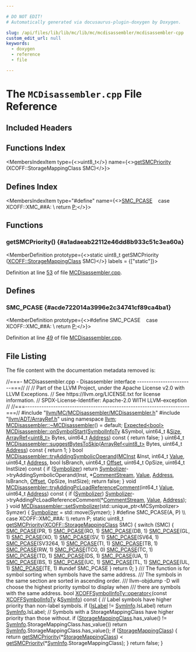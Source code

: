 ```yaml
---

# DO NOT EDIT!
# Automatically generated via docusaurus-plugin-doxygen by Doxygen.

slug: /api/files/lib/lib/mc/lib/mc/mcdisassembler/mcdisassembler-cpp
custom_edit_url: null
keywords:
  - doxygen
  - reference
  - file

---
```





# The `MCDisassembler.cpp` File Reference

<DoxygenPage pluginConfig={pluginConfig}>



## Included Headers

<IncludesList>
<IncludesListItem
  filePath="llvm/MC/MCDisassembler/MCDisassembler.h"
  permalink="/docs/api/files/include/include/llvm/include/llvm/mc/include/llvm/mc/mcdisassembler/mcdisassembler-h"
  isLocal="true" />
<IncludesListItem
  filePath="llvm/ADT/ArrayRef.h"
  permalink="/docs/api/files/include/include/llvm/include/llvm/adt/arrayref-h"
  isLocal="true" />
</IncludesList>

## Functions Index

<MembersIndex>

<MembersIndexItem
  type={<>uint8&#95;t</>}
  name={<><a href="#a1adaeab22112e46dd8b933c51c3ea60a">getSMCPriority</a> (XCOFF::StorageMappingClass SMC)</>}>
</MembersIndexItem>

</MembersIndex>

## Defines Index

<MembersIndex>

<MembersIndexItem
  type="#define"
  name={<><a href="#acde722014a3996e2c34741cf89ca4ba1">SMC&#95;PCASE</a>&nbsp;&nbsp;&nbsp;  case XCOFF::XMC&#95;##A:                                                         \\
    return <a href="/docs/api/files/lib/lib/option/option-cpp/#a04665169063c8ca1f2ea96c27fc7c2b2">P</a>;</>}>
</MembersIndexItem>

</MembersIndex>


<SectionDefinition>

## Functions

### getSMCPriority() {#a1adaeab22112e46dd8b933c51c3ea60a}

<MemberDefinition
  prototype={<>static uint8&#95;t getSMCPriority (<a href="/docs/api/namespaces/llvm/xcoff/#abf0ae26de1e332dddf7d1383bb68502c">XCOFF::StorageMappingClass</a> SMC)</>}
  labels = {["static"]}>

Definition at line <a href="#l00053">53</a> of file <a href="/docs/api/files/lib/lib/mc/lib/mc/mcdisassembler/mcdisassembler-cpp">MCDisassembler.cpp</a>.
</MemberDefinition>

</SectionDefinition>

<SectionDefinition>

## Defines

### SMC&#95;PCASE {#acde722014a3996e2c34741cf89ca4ba1}

<MemberDefinition
  prototype={<>#define SMC&#95;PCASE&nbsp;&nbsp;&nbsp;  case XCOFF::XMC&#95;##A:                                                         \\
    return <a href="/docs/api/files/lib/lib/option/option-cpp/#a04665169063c8ca1f2ea96c27fc7c2b2">P</a>;</>}>

Definition at line <a href="#l00049">49</a> of file <a href="/docs/api/files/lib/lib/mc/lib/mc/mcdisassembler/mcdisassembler-cpp">MCDisassembler.cpp</a>.
</MemberDefinition>

</SectionDefinition>

## File Listing

The file content with the documentation metadata removed is:

<ProgramListing>

<Link id="l00001" /><CodeLine lineNumber="1"><Highlight kind="comment">//===- MCDisassembler.cpp - Disassembler interface ------------------------===//</Highlight><Highlight kind="normal"></Highlight></CodeLine>
<Link id="l00002" /><CodeLine lineNumber="2"><Highlight kind="normal"></Highlight><Highlight kind="comment">//</Highlight><Highlight kind="normal"></Highlight></CodeLine>
<Link id="l00003" /><CodeLine lineNumber="3"><Highlight kind="normal"></Highlight><Highlight kind="comment">// Part of the LLVM Project, under the Apache License v2.0 with LLVM Exceptions.</Highlight><Highlight kind="normal"></Highlight></CodeLine>
<Link id="l00004" /><CodeLine lineNumber="4"><Highlight kind="normal"></Highlight><Highlight kind="comment">// See https://llvm.org/LICENSE.txt for license information.</Highlight><Highlight kind="normal"></Highlight></CodeLine>
<Link id="l00005" /><CodeLine lineNumber="5"><Highlight kind="normal"></Highlight><Highlight kind="comment">// SPDX-License-Identifier: Apache-2.0 WITH LLVM-exception</Highlight><Highlight kind="normal"></Highlight></CodeLine>
<Link id="l00006" /><CodeLine lineNumber="6"><Highlight kind="normal"></Highlight><Highlight kind="comment">//</Highlight><Highlight kind="normal"></Highlight></CodeLine>
<Link id="l00007" /><CodeLine lineNumber="7"><Highlight kind="normal"></Highlight><Highlight kind="comment">//===----------------------------------------------------------------------===//</Highlight><Highlight kind="normal"></Highlight></CodeLine>
<Link id="l00008" /><CodeLine lineNumber="8"><Highlight kind="normal"></Highlight></CodeLine>
<Link id="l00009" /><CodeLine lineNumber="9"><Highlight kind="normal"></Highlight><Highlight kind="preprocessor">#include &quot;<a href="/docs/api/files/include/include/llvm/include/llvm/mc/include/llvm/mc/mcdisassembler/mcdisassembler-h">llvm/MC/MCDisassembler/MCDisassembler.h</a>&quot;</Highlight><Highlight kind="normal"></Highlight></CodeLine>
<Link id="l00010" /><CodeLine lineNumber="10"><Highlight kind="normal"></Highlight><Highlight kind="preprocessor">#include &quot;<a href="/docs/api/files/include/include/llvm/include/llvm/adt/arrayref-h">llvm/ADT/ArrayRef.h</a>&quot;</Highlight><Highlight kind="normal"></Highlight></CodeLine>
<Link id="l00011" /><CodeLine lineNumber="11"><Highlight kind="normal"></Highlight></CodeLine>
<Link id="l00012" /><CodeLine lineNumber="12"><Highlight kind="normal"></Highlight><Highlight kind="keyword">using namespace </Highlight><Highlight kind="normal"><a href="/docs/api/namespaces/llvm">llvm</a>;</Highlight></CodeLine>
<Link id="l00013" /><CodeLine lineNumber="13"><Highlight kind="normal"></Highlight></CodeLine>
<Link id="l00014" /><CodeLine lineNumber="14"><Highlight kind="normal"><a href="/docs/api/classes/llvm/mcdisassembler/#aca028537d2d7a5248816fc6bdf61eeda">MCDisassembler::~MCDisassembler</a>() = </Highlight><Highlight kind="keywordflow">default</Highlight><Highlight kind="normal">;</Highlight></CodeLine>
<Link id="l00015" /><CodeLine lineNumber="15"><Highlight kind="normal"></Highlight></CodeLine>
<Link id="l00016" /><CodeLine lineNumber="16" lineLink="/docs/api/classes/llvm/mcdisassembler/#a433d519ca0c3f0c4fd434168aded199f"><Highlight kind="normal"><a href="/docs/api/classes/llvm/expected">Expected&lt;bool&gt;</a> <a href="/docs/api/classes/llvm/mcdisassembler/#a433d519ca0c3f0c4fd434168aded199f">MCDisassembler::onSymbolStart</a>(<a href="/docs/api/structs/llvm/symbolinfoty">SymbolInfoTy</a> &amp;Symbol,</Highlight></CodeLine>
<Link id="l00017" /><CodeLine lineNumber="17"><Highlight kind="normal">                                             uint64&#95;t &amp;<a href="/docs/api/files/lib/lib/analysis/inlineorder-cpp/#a7ee6f0cb51c3b9056199e9a0001fe8c3a6f6cb72d544962fa333e2e34ce64f719">Size</a>,</Highlight></CodeLine>
<Link id="l00018" /><CodeLine lineNumber="18"><Highlight kind="normal">                                             <a href="/docs/api/classes/llvm/arrayref">ArrayRef&lt;uint8&#95;t&gt;</a> Bytes,</Highlight></CodeLine>
<Link id="l00019" /><CodeLine lineNumber="19"><Highlight kind="normal">                                             uint64&#95;t <a href="/docs/api/namespaces/llvm/#a8e02bbea14c70bab55fbc1384e1472d9add7bf230fde8d4836917806aff6a6b27">Address</a>)</Highlight><Highlight kind="keyword"> const </Highlight><Highlight kind="normal">&#123;</Highlight></CodeLine>
<Link id="l00020" /><CodeLine lineNumber="20"><Highlight kind="normal">  </Highlight><Highlight kind="keywordflow">return</Highlight><Highlight kind="normal"> </Highlight><Highlight kind="keyword">false</Highlight><Highlight kind="normal">;</Highlight></CodeLine>
<Link id="l00021" /><CodeLine lineNumber="21"><Highlight kind="normal">&#125;</Highlight></CodeLine>
<Link id="l00022" /><CodeLine lineNumber="22"><Highlight kind="normal"></Highlight></CodeLine>
<Link id="l00023" /><CodeLine lineNumber="23" lineLink="/docs/api/classes/llvm/mcdisassembler/#a7c1ac522bf9b5a8b411e9d78ed69e4b2"><Highlight kind="normal">uint64&#95;t <a href="/docs/api/classes/llvm/mcdisassembler/#a7c1ac522bf9b5a8b411e9d78ed69e4b2">MCDisassembler::suggestBytesToSkip</a>(<a href="/docs/api/classes/llvm/arrayref">ArrayRef&lt;uint8&#95;t&gt;</a> Bytes,</Highlight></CodeLine>
<Link id="l00024" /><CodeLine lineNumber="24"><Highlight kind="normal">                                            uint64&#95;t <a href="/docs/api/namespaces/llvm/#a8e02bbea14c70bab55fbc1384e1472d9add7bf230fde8d4836917806aff6a6b27">Address</a>)</Highlight><Highlight kind="keyword"> const </Highlight><Highlight kind="normal">&#123;</Highlight></CodeLine>
<Link id="l00025" /><CodeLine lineNumber="25"><Highlight kind="normal">  </Highlight><Highlight kind="keywordflow">return</Highlight><Highlight kind="normal"> 1;</Highlight></CodeLine>
<Link id="l00026" /><CodeLine lineNumber="26"><Highlight kind="normal">&#125;</Highlight></CodeLine>
<Link id="l00027" /><CodeLine lineNumber="27"><Highlight kind="normal"></Highlight></CodeLine>
<Link id="l00028" /><CodeLine lineNumber="28" lineLink="/docs/api/classes/llvm/mcdisassembler/#a495c1c01a620a4f59ff21e667a90c35d"><Highlight kind="normal"></Highlight><Highlight kind="keywordtype">bool</Highlight><Highlight kind="normal"> <a href="/docs/api/classes/llvm/mcdisassembler/#a495c1c01a620a4f59ff21e667a90c35d">MCDisassembler::tryAddingSymbolicOperand</a>(<a href="/docs/api/classes/llvm/mcinst">MCInst</a> &amp;Inst, int64&#95;t <a href="/docs/api/classes/llvm/value">Value</a>,</Highlight></CodeLine>
<Link id="l00029" /><CodeLine lineNumber="29"><Highlight kind="normal">                                              uint64&#95;t <a href="/docs/api/namespaces/llvm/#a8e02bbea14c70bab55fbc1384e1472d9add7bf230fde8d4836917806aff6a6b27">Address</a>, </Highlight><Highlight kind="keywordtype">bool</Highlight><Highlight kind="normal"> IsBranch,</Highlight></CodeLine>
<Link id="l00030" /><CodeLine lineNumber="30"><Highlight kind="normal">                                              uint64&#95;t <a href="/docs/api/namespaces/llvm/#a05f5b9a11bdcc5feba62899f95dcf878a3134224cba2545bc57954d3b072aebb4">Offset</a>, uint64&#95;t OpSize,</Highlight></CodeLine>
<Link id="l00031" /><CodeLine lineNumber="31"><Highlight kind="normal">                                              uint64&#95;t InstSize)</Highlight><Highlight kind="keyword"> const </Highlight><Highlight kind="normal">&#123;</Highlight></CodeLine>
<Link id="l00032" /><CodeLine lineNumber="32"><Highlight kind="normal">  </Highlight><Highlight kind="keywordflow">if</Highlight><Highlight kind="normal"> (<a href="/docs/api/classes/llvm/mcdisassembler/#a596db3ee82031b268a5d5d323b6379b2">Symbolizer</a>)</Highlight></CodeLine>
<Link id="l00033" /><CodeLine lineNumber="33"><Highlight kind="normal">    </Highlight><Highlight kind="keywordflow">return</Highlight><Highlight kind="normal"> <a href="/docs/api/classes/llvm/mcdisassembler/#a596db3ee82031b268a5d5d323b6379b2">Symbolizer</a>-&gt;tryAddingSymbolicOperand(Inst, &#42;<a href="/docs/api/classes/llvm/mcdisassembler/#a68057d4a784ee78eca6f35d84936df6c">CommentStream</a>, <a href="/docs/api/classes/llvm/value">Value</a>,</Highlight></CodeLine>
<Link id="l00034" /><CodeLine lineNumber="34"><Highlight kind="normal">                                                <a href="/docs/api/namespaces/llvm/#a8e02bbea14c70bab55fbc1384e1472d9add7bf230fde8d4836917806aff6a6b27">Address</a>, IsBranch, <a href="/docs/api/namespaces/llvm/#a05f5b9a11bdcc5feba62899f95dcf878a3134224cba2545bc57954d3b072aebb4">Offset</a>,</Highlight></CodeLine>
<Link id="l00035" /><CodeLine lineNumber="35"><Highlight kind="normal">                                                OpSize, InstSize);</Highlight></CodeLine>
<Link id="l00036" /><CodeLine lineNumber="36"><Highlight kind="normal">  </Highlight><Highlight kind="keywordflow">return</Highlight><Highlight kind="normal"> </Highlight><Highlight kind="keyword">false</Highlight><Highlight kind="normal">;</Highlight></CodeLine>
<Link id="l00037" /><CodeLine lineNumber="37"><Highlight kind="normal">&#125;</Highlight></CodeLine>
<Link id="l00038" /><CodeLine lineNumber="38"><Highlight kind="normal"></Highlight></CodeLine>
<Link id="l00039" /><CodeLine lineNumber="39" lineLink="/docs/api/classes/llvm/mcdisassembler/#a7b3f2feec2e2452107a197b7e0d2907b"><Highlight kind="normal"></Highlight><Highlight kind="keywordtype">void</Highlight><Highlight kind="normal"> <a href="/docs/api/classes/llvm/mcdisassembler/#a7b3f2feec2e2452107a197b7e0d2907b">MCDisassembler::tryAddingPcLoadReferenceComment</a>(int64&#95;t <a href="/docs/api/classes/llvm/value">Value</a>,</Highlight></CodeLine>
<Link id="l00040" /><CodeLine lineNumber="40"><Highlight kind="normal">                                                     uint64&#95;t <a href="/docs/api/namespaces/llvm/#a8e02bbea14c70bab55fbc1384e1472d9add7bf230fde8d4836917806aff6a6b27">Address</a>)</Highlight><Highlight kind="keyword"> const </Highlight><Highlight kind="normal">&#123;</Highlight></CodeLine>
<Link id="l00041" /><CodeLine lineNumber="41"><Highlight kind="normal">  </Highlight><Highlight kind="keywordflow">if</Highlight><Highlight kind="normal"> (<a href="/docs/api/classes/llvm/mcdisassembler/#a596db3ee82031b268a5d5d323b6379b2">Symbolizer</a>)</Highlight></CodeLine>
<Link id="l00042" /><CodeLine lineNumber="42"><Highlight kind="normal">    <a href="/docs/api/classes/llvm/mcdisassembler/#a596db3ee82031b268a5d5d323b6379b2">Symbolizer</a>-&gt;tryAddingPcLoadReferenceComment(&#42;<a href="/docs/api/classes/llvm/mcdisassembler/#a68057d4a784ee78eca6f35d84936df6c">CommentStream</a>, <a href="/docs/api/classes/llvm/value">Value</a>, <a href="/docs/api/namespaces/llvm/#a8e02bbea14c70bab55fbc1384e1472d9add7bf230fde8d4836917806aff6a6b27">Address</a>);</Highlight></CodeLine>
<Link id="l00043" /><CodeLine lineNumber="43"><Highlight kind="normal">&#125;</Highlight></CodeLine>
<Link id="l00044" /><CodeLine lineNumber="44"><Highlight kind="normal"></Highlight></CodeLine>
<Link id="l00045" /><CodeLine lineNumber="45" lineLink="/docs/api/classes/llvm/mcdisassembler/#a78e81a66b1e9430bc28c8d3cfe75de2d"><Highlight kind="normal"></Highlight><Highlight kind="keywordtype">void</Highlight><Highlight kind="normal"> <a href="/docs/api/classes/llvm/mcdisassembler/#a78e81a66b1e9430bc28c8d3cfe75de2d">MCDisassembler::setSymbolizer</a>(std::unique&#95;ptr&lt;MCSymbolizer&gt; Symzer) &#123;</Highlight></CodeLine>
<Link id="l00046" /><CodeLine lineNumber="46"><Highlight kind="normal">  <a href="/docs/api/classes/llvm/mcdisassembler/#a596db3ee82031b268a5d5d323b6379b2">Symbolizer</a> = std::move(Symzer);</Highlight></CodeLine>
<Link id="l00047" /><CodeLine lineNumber="47"><Highlight kind="normal">&#125;</Highlight></CodeLine>
<Link id="l00048" /><CodeLine lineNumber="48"><Highlight kind="normal"></Highlight></CodeLine>
<Link id="l00049" /><CodeLine lineNumber="49" lineLink="#acde722014a3996e2c34741cf89ca4ba1"><Highlight kind="normal"></Highlight><Highlight kind="preprocessor">#define SMC&#95;PCASE(A, P)                                                         \\</Highlight></CodeLine>
<Link id="l00050" /><CodeLine lineNumber="50"><Highlight kind="preprocessor">  case XCOFF::XMC&#95;##A:                                                         \\</Highlight></CodeLine>
<Link id="l00051" /><CodeLine lineNumber="51"><Highlight kind="preprocessor">    return P;</Highlight><Highlight kind="normal"></Highlight></CodeLine>
<Link id="l00052" /><CodeLine lineNumber="52"><Highlight kind="normal"></Highlight></CodeLine>
<Link id="l00053" /><CodeLine lineNumber="53" lineLink="#a1adaeab22112e46dd8b933c51c3ea60a"><Highlight kind="normal"></Highlight><Highlight kind="keyword">static</Highlight><Highlight kind="normal"> uint8&#95;t <a href="#a1adaeab22112e46dd8b933c51c3ea60a">getSMCPriority</a>(<a href="/docs/api/namespaces/llvm/xcoff/#abf0ae26de1e332dddf7d1383bb68502c">XCOFF::StorageMappingClass</a> SMC) &#123;</Highlight></CodeLine>
<Link id="l00054" /><CodeLine lineNumber="54"><Highlight kind="normal">  </Highlight><Highlight kind="keywordflow">switch</Highlight><Highlight kind="normal"> (SMC) &#123;</Highlight></CodeLine>
<Link id="l00055" /><CodeLine lineNumber="55"><Highlight kind="normal">    <a href="#acde722014a3996e2c34741cf89ca4ba1">SMC&#95;PCASE</a>(PR, 1)</Highlight></CodeLine>
<Link id="l00056" /><CodeLine lineNumber="56"><Highlight kind="normal">    <a href="#acde722014a3996e2c34741cf89ca4ba1">SMC&#95;PCASE</a>(RO, 1)</Highlight></CodeLine>
<Link id="l00057" /><CodeLine lineNumber="57"><Highlight kind="normal">    <a href="#acde722014a3996e2c34741cf89ca4ba1">SMC&#95;PCASE</a>(DB, 1)</Highlight></CodeLine>
<Link id="l00058" /><CodeLine lineNumber="58"><Highlight kind="normal">    <a href="#acde722014a3996e2c34741cf89ca4ba1">SMC&#95;PCASE</a>(GL, 1)</Highlight></CodeLine>
<Link id="l00059" /><CodeLine lineNumber="59"><Highlight kind="normal">    <a href="#acde722014a3996e2c34741cf89ca4ba1">SMC&#95;PCASE</a>(XO, 1)</Highlight></CodeLine>
<Link id="l00060" /><CodeLine lineNumber="60"><Highlight kind="normal">    <a href="#acde722014a3996e2c34741cf89ca4ba1">SMC&#95;PCASE</a>(SV, 1)</Highlight></CodeLine>
<Link id="l00061" /><CodeLine lineNumber="61"><Highlight kind="normal">    <a href="#acde722014a3996e2c34741cf89ca4ba1">SMC&#95;PCASE</a>(SV64, 1)</Highlight></CodeLine>
<Link id="l00062" /><CodeLine lineNumber="62"><Highlight kind="normal">    <a href="#acde722014a3996e2c34741cf89ca4ba1">SMC&#95;PCASE</a>(SV3264, 1)</Highlight></CodeLine>
<Link id="l00063" /><CodeLine lineNumber="63"><Highlight kind="normal">    <a href="#acde722014a3996e2c34741cf89ca4ba1">SMC&#95;PCASE</a>(TI, 1)</Highlight></CodeLine>
<Link id="l00064" /><CodeLine lineNumber="64"><Highlight kind="normal">    <a href="#acde722014a3996e2c34741cf89ca4ba1">SMC&#95;PCASE</a>(TB, 1)</Highlight></CodeLine>
<Link id="l00065" /><CodeLine lineNumber="65"><Highlight kind="normal">    <a href="#acde722014a3996e2c34741cf89ca4ba1">SMC&#95;PCASE</a>(RW, 1)</Highlight></CodeLine>
<Link id="l00066" /><CodeLine lineNumber="66"><Highlight kind="normal">    <a href="#acde722014a3996e2c34741cf89ca4ba1">SMC&#95;PCASE</a>(TC0, 0)</Highlight></CodeLine>
<Link id="l00067" /><CodeLine lineNumber="67"><Highlight kind="normal">    <a href="#acde722014a3996e2c34741cf89ca4ba1">SMC&#95;PCASE</a>(TC, 1)</Highlight></CodeLine>
<Link id="l00068" /><CodeLine lineNumber="68"><Highlight kind="normal">    <a href="#acde722014a3996e2c34741cf89ca4ba1">SMC&#95;PCASE</a>(TD, 1)</Highlight></CodeLine>
<Link id="l00069" /><CodeLine lineNumber="69"><Highlight kind="normal">    <a href="#acde722014a3996e2c34741cf89ca4ba1">SMC&#95;PCASE</a>(DS, 1)</Highlight></CodeLine>
<Link id="l00070" /><CodeLine lineNumber="70"><Highlight kind="normal">    <a href="#acde722014a3996e2c34741cf89ca4ba1">SMC&#95;PCASE</a>(UA, 1)</Highlight></CodeLine>
<Link id="l00071" /><CodeLine lineNumber="71"><Highlight kind="normal">    <a href="#acde722014a3996e2c34741cf89ca4ba1">SMC&#95;PCASE</a>(BS, 1)</Highlight></CodeLine>
<Link id="l00072" /><CodeLine lineNumber="72"><Highlight kind="normal">    <a href="#acde722014a3996e2c34741cf89ca4ba1">SMC&#95;PCASE</a>(UC, 1)</Highlight></CodeLine>
<Link id="l00073" /><CodeLine lineNumber="73"><Highlight kind="normal">    <a href="#acde722014a3996e2c34741cf89ca4ba1">SMC&#95;PCASE</a>(TL, 1)</Highlight></CodeLine>
<Link id="l00074" /><CodeLine lineNumber="74"><Highlight kind="normal">    <a href="#acde722014a3996e2c34741cf89ca4ba1">SMC&#95;PCASE</a>(UL, 1)</Highlight></CodeLine>
<Link id="l00075" /><CodeLine lineNumber="75"><Highlight kind="normal">    <a href="#acde722014a3996e2c34741cf89ca4ba1">SMC&#95;PCASE</a>(TE, 1)</Highlight></CodeLine>
<Link id="l00076" /><CodeLine lineNumber="76"><Highlight kind="normal"></Highlight><Highlight kind="preprocessor">#undef SMC&#95;PCASE</Highlight><Highlight kind="normal"></Highlight></CodeLine>
<Link id="l00077" /><CodeLine lineNumber="77"><Highlight kind="normal">  &#125;</Highlight></CodeLine>
<Link id="l00078" /><CodeLine lineNumber="78"><Highlight kind="normal">  </Highlight><Highlight kind="keywordflow">return</Highlight><Highlight kind="normal"> 0;</Highlight></CodeLine>
<Link id="l00079" /><CodeLine lineNumber="79"><Highlight kind="normal">&#125;</Highlight></CodeLine>
<Link id="l00080" /><CodeLine lineNumber="80"><Highlight kind="normal"></Highlight><Highlight kind="comment"></Highlight></CodeLine>
<Link id="l00081" /><CodeLine lineNumber="81"><Highlight kind="comment">/// The function is for symbol sorting when symbols have the same address.</Highlight></CodeLine>
<Link id="l00082" /><CodeLine lineNumber="82"><Highlight kind="comment">/// The symbols in the same section are sorted in ascending order.</Highlight></CodeLine>
<Link id="l00083" /><CodeLine lineNumber="83"><Highlight kind="comment">/// llvm-objdump -D will choose the highest priority symbol to display when</Highlight></CodeLine>
<Link id="l00084" /><CodeLine lineNumber="84"><Highlight kind="comment">/// there are symbols with the same address.</Highlight><Highlight kind="normal"></Highlight></CodeLine>
<Link id="l00085" /><CodeLine lineNumber="85" lineLink="/docs/api/structs/llvm/xcoffsymbolinfoty/#a65fb8e5e2d4cfbd4d7e1a47f58452e7d"><Highlight kind="normal"></Highlight><Highlight kind="keywordtype">bool</Highlight><Highlight kind="normal"> <a href="/docs/api/structs/llvm/xcoffsymbolinfoty/#a65fb8e5e2d4cfbd4d7e1a47f58452e7d">XCOFFSymbolInfoTy::operator&lt;</a>(</Highlight><Highlight kind="keyword">const</Highlight><Highlight kind="normal"> <a href="/docs/api/structs/llvm/xcoffsymbolinfoty">XCOFFSymbolInfoTy</a> &amp;<a href="/docs/api/structs/syminfo">SymInfo</a>)</Highlight><Highlight kind="keyword"> const </Highlight><Highlight kind="normal">&#123;</Highlight></CodeLine>
<Link id="l00086" /><CodeLine lineNumber="86"><Highlight kind="normal">  </Highlight><Highlight kind="comment">// Label symbols have higher priority than non-label symbols.</Highlight><Highlight kind="normal"></Highlight></CodeLine>
<Link id="l00087" /><CodeLine lineNumber="87"><Highlight kind="normal">  </Highlight><Highlight kind="keywordflow">if</Highlight><Highlight kind="normal"> (<a href="/docs/api/structs/llvm/xcoffsymbolinfoty/#a54b9256679e29b148a4ba782ce84b9fc">IsLabel</a> != <a href="/docs/api/structs/syminfo">SymInfo</a>.IsLabel)</Highlight></CodeLine>
<Link id="l00088" /><CodeLine lineNumber="88"><Highlight kind="normal">    </Highlight><Highlight kind="keywordflow">return</Highlight><Highlight kind="normal"> <a href="/docs/api/structs/syminfo">SymInfo</a>.IsLabel;</Highlight></CodeLine>
<Link id="l00089" /><CodeLine lineNumber="89"><Highlight kind="normal"></Highlight></CodeLine>
<Link id="l00090" /><CodeLine lineNumber="90"><Highlight kind="normal">  </Highlight><Highlight kind="comment">// Symbols with a StorageMappingClass have higher priority than those without.</Highlight><Highlight kind="normal"></Highlight></CodeLine>
<Link id="l00091" /><CodeLine lineNumber="91"><Highlight kind="normal">  </Highlight><Highlight kind="keywordflow">if</Highlight><Highlight kind="normal"> (<a href="/docs/api/structs/llvm/xcoffsymbolinfoty/#ac60cea02478e4afe523c826cf49ceee5">StorageMappingClass</a>.has&#95;value() !=</Highlight></CodeLine>
<Link id="l00092" /><CodeLine lineNumber="92"><Highlight kind="normal">      <a href="/docs/api/structs/syminfo">SymInfo</a>.StorageMappingClass.has&#95;value())</Highlight></CodeLine>
<Link id="l00093" /><CodeLine lineNumber="93"><Highlight kind="normal">    </Highlight><Highlight kind="keywordflow">return</Highlight><Highlight kind="normal"> <a href="/docs/api/structs/syminfo">SymInfo</a>.StorageMappingClass.has&#95;value();</Highlight></CodeLine>
<Link id="l00094" /><CodeLine lineNumber="94"><Highlight kind="normal"></Highlight></CodeLine>
<Link id="l00095" /><CodeLine lineNumber="95"><Highlight kind="normal">  </Highlight><Highlight kind="keywordflow">if</Highlight><Highlight kind="normal"> (<a href="/docs/api/structs/llvm/xcoffsymbolinfoty/#ac60cea02478e4afe523c826cf49ceee5">StorageMappingClass</a>) &#123;</Highlight></CodeLine>
<Link id="l00096" /><CodeLine lineNumber="96"><Highlight kind="normal">    </Highlight><Highlight kind="keywordflow">return</Highlight><Highlight kind="normal"> <a href="#a1adaeab22112e46dd8b933c51c3ea60a">getSMCPriority</a>(&#42;<a href="/docs/api/structs/llvm/xcoffsymbolinfoty/#ac60cea02478e4afe523c826cf49ceee5">StorageMappingClass</a>) &lt;</Highlight></CodeLine>
<Link id="l00097" /><CodeLine lineNumber="97"><Highlight kind="normal">           <a href="#a1adaeab22112e46dd8b933c51c3ea60a">getSMCPriority</a>(&#42;<a href="/docs/api/structs/syminfo">SymInfo</a>.StorageMappingClass);</Highlight></CodeLine>
<Link id="l00098" /><CodeLine lineNumber="98"><Highlight kind="normal">  &#125;</Highlight></CodeLine>
<Link id="l00099" /><CodeLine lineNumber="99"><Highlight kind="normal"></Highlight></CodeLine>
<Link id="l00100" /><CodeLine lineNumber="100"><Highlight kind="normal">  </Highlight><Highlight kind="keywordflow">return</Highlight><Highlight kind="normal"> </Highlight><Highlight kind="keyword">false</Highlight><Highlight kind="normal">;</Highlight></CodeLine>
<Link id="l00101" /><CodeLine lineNumber="101"><Highlight kind="normal">&#125;</Highlight></CodeLine>

</ProgramListing>

</DoxygenPage>
